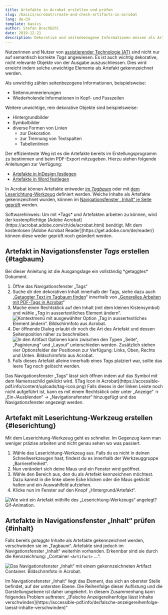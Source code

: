```yaml
---
title: Artefakte in Acrobat erstellen und prüfen
slug: /basics/acrobat/create-and-check-artifacts-in-acrobat
lang: de-CH
template: basics
author: Stefan Brechbühl
date: 2019-12-21
description: Dekorative und seitenbezogene Informationen müssen als Artefakt gekennzeichnet werden damit sie von assistierender Technologie ignoriert werden. Können Artefakte nicht bereits im Herstellungsprogramm definiert werden, muss dies in Acrobat manuell nachgeholt werden.
---
```

Nutzerinnen und Nutzer von [assistierender Technologie (AT)](https://accessible-pdf.info/de/glossar/#assistive-technologie) sind nicht nur auf semantisch korrekte *Tags* angewiesen. Es ist auch wichtig dekorative, nicht relevante Objekte von der Ausgabe auszuschliessen. Dies wird erreicht indem solche unwichtige Elemente als Artefakt gekennzeichnet werden.

Als unwichtig zählen seitenbezogene Informationen, beispielsweise:

- Seitennummerierungen
- Wiederholende Informationen in Kopf- und Fusszeilen

Weitere unwichtige, rein dekorative Objekte sind beispielsweise:

- Hintergrundbilder
- Symbolbilder
- diverse Formen von Linien 
	- zur Dekoration
	- zur Trennung von Textspalten 
	- Tabellenlinien

Der effizienteste Weg ist es die Artefakte bereits im Erstellungsprogramm zu bestimmen und beim PDF-Export mitzugeben. Hierzu stehen folgende Anleitungen zur Verfügung:

- [Artefakte in InDesign festlegen](https://accessible-pdf.info/de/basics/artefakte-in-indesign-festlegen/)
- [Artefakte in Word festlegen](https://accessible-pdf.info/de/basics/artefakte-in-word-festlegen/)

In Acrobat können Artefakte entweder [im *Tagbaum*](#tagbaum) oder mit [dem Leserichtung-Werkzeug](#leserichtung) definiert werden. Welche Inhalte als Artefakte gekennzeichnet wurden, können im [Navigationsfenster „Inhalt“ je Seite geprüft](#inhalt) werden.

<NoteMessage>
Softwarehinweis: Um mit *Tags* und Artefakten arbeiten zu können, wird der kostenpflichtige [Adobe Acrobat](https://acrobat.adobe.com/ch/de/acrobat.html) benötigt. Mit dem kostenlosen [Adobe Acrobat Reader](https://get.adobe.com/de/reader/) können diese weder geprüft noch geändert werden.
</NoteMessage>

## Artefakt in Navigationsfenster *Tags* erstellen {#tagbaum}

<NoteMessage>
Bei dieser Anleitung ist die Ausgangslage ein vollständig *getaggtes* Dokument.
</NoteMessage>

1. Öffne das Navigationsfenster „Tags“ 
2. Suche dir den dekorativen Inhalt innerhalb der Tags, siehe dazu auch „[Getaggter Text im Tagbaum finden](https://accessible-pdf.info/de/basics/generelles-arbeiten-mit-pdf-tags-in-acrobat/#tagfinden)“ innerhalb von „[Generelles Arbeiten mit PDF-Tags in Acrobat](https://accessible-pdf.info/de/basics/generelles-arbeiten-mit-pdf-tags-in-acrobat/)“
3. Mache einen Rechtsklick auf den Inhalt (mit dem kleinen Kistensymbol) und wähle „*Tag* in aussertextliches Element ändern“. ![Kontextmenü mit ausgewählter Option „Tag in aussertextliches Element ändern“. Bildschirmfoto aus Acrobat.](https://accessible-pdf.info/content/uploads/acrobat-tag-in-aussertextliches-element-aendern.png)
3. Der öffnende Dialog erlaubt dir noch die Art des Artefakt und dessen Seitenposition näher zu beschreiben. ![In den Artifact Optionen kann zwischen den Typen „Seite“, „Paginierung“ und „Layout“ unterschieden werden. Zusätzlich stehen vier Optionsfelder der Positionen zur Verfügung: Links, Oben, Rechts und Unten. Bildschirmfoto aus Acrobat.](https://accessible-pdf.info/content/uploads/acrobat-artefakt-optionen.png)
4. Falls dieses Artefakt alleine innerhalb eines *Tags* platziert war, sollte das leere Tag noch gelöscht werden.

<NoteMessage>
Das Navigationsfenster „Tags“ lässt sich öffnen indem auf das Symbol mit dem Namensschild geklickt wird.
![Tag Icon in Acrobat](https://accessible-pdf.info/content/uploads/tag-icon.png)
Falls dieses in der linken Leiste noch nicht aufgeführt ist, kann es mit einem Rechtsklick oder unter „Anzeige“ → „Ein-/Ausblenden“ → „Navigationsfenster“ hinzugefügt und das Navigationsfenster angezeigt werden.
</NoteMessage>

## Artefakt mit Leserichtung-Werkzeug erstellen {#leserichtung}

Mit dem Leserichtung-Werkzeug geht es schneller. Im Gegenzug kann man weniger präzise arbeiten und nicht genau sehen wo was passiert.

1. Wähle das Leserichtung-Werkzeug aus. Falls du es nicht in deinen Schnellwerkzeugen hast, findest du es innerhalb der Werkzeuggruppe „Barrierefreiheit“.
2. Nun verändert sich deine Maus und ein Fenster wird geöffnet.
3. Wähle den Bereich aus, den du als Artefakt kennzeichnen möchtest. Dazu kannst in die linke obere Ecke klicken oder die Maus geklickt halten und ein Auswahlfeld aufziehen.
4. Klicke nun im Fenster auf den Knopf „Hintergrund/Artefakt“.

![Wie wird ein Artefakt mithilfe des „Leserichtung-Werkzeugs“ angelegt? Gif-Animation.](https://accessible-pdf.info/content/uploads/acrobat_artifact2.gif)

## Artefakte in Navigationsfenster „Inhalt“ prüfen {#inhalt}

Falls bereits *getaggte* Inhalte als Artefakte gekennzeichnet werden, verschwinden sie im „Tagbaum“. Artefakte sind jedoch im Navigationsfenster „Inhalt“ weiterhin vorhanden. Erkennbar sind sie durch die Kennzeichnung: „Container `<Artifact>` …“.

![Das Navigationsfenster „Inhalt“ mit einem gekennzeichneten Artifact Container. Bildschirmfoto in Acrobat.](https://accessible-pdf.info/content/uploads/acrobat-artifact.png)

<WarningMessage>
Im Navigationsfenster „Inhalt“ liegt das Element, das sich an oberster Stelle befindet, auf der untersten Ebene. Die Reihenfolge dieser Auflistung und die Darstellungsebene ist daher umgekehrt. In diesem Zusammenhang kann folgendes Problem auftreten: „[Falsche Anzeigereihenfolge lässt Inhalte verschwinden](https://accessible-pdf.info/de/falsche-anzeigereihenfolge-laesst-inhalte-verschwinden)“
</WarningMessage>